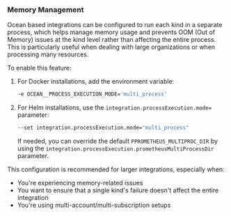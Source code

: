 ### Memory Management

Ocean based integrations can be configured to run each kind in a separate process, which helps manage memory usage and prevents OOM (Out of Memory) issues at the kind level rather than affecting the entire process. This is particularly useful when dealing with large organizations or when processing many resources.

To enable this feature:

1. For Docker installations, add the environment variable:
    ```bash
    -e OCEAN__PROCESS_EXECUTION_MODE='multi_process'
    ```

2. For Helm installations, use the `integration.processExecution.mode=` parameter:
    ```bash
    --set integration.processExecution.mode="multi_process"
    ```
   If needed, you can override the default `PPROMETHEUS_MULTIPROC_DIR` by using the `integration.processExecution.prometheusMultiProcessDir` parameter.

This configuration is recommended for larger integrations, especially when:
- You're experiencing memory-related issues
- You want to ensure that a single kind's failure doesn't affect the entire integration
- You're using multi-account/multi-subscription setups